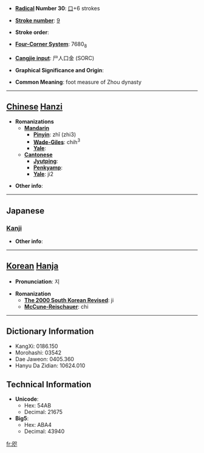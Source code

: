 * '''[[Wiktionary:Chinese radical index| Radical]] Number 30''': [[Wiktionary:Chinese radical index 口|口]]+6 strokes

* '''[[Wiktionary:Chinese total strokes index|Stroke number]]''': [[Wiktionary:Chinese total strokes index 9|9]]

* '''Stroke order''': 

* '''[[Wiktionary:Chinese four corner index|Four-Corner System]]''': 7680<sub>8</sub>

* '''[[Wiktionary:Chinese Cangjie index|Cangjie input]]''': 尸人口金 (SORC)

* '''Graphical Significance and Origin''': 

* '''Common Meaning''': foot measure of Zhou dynasty

----

== [[Chinese]] [[Hanzi]] ==

* '''Romanizations'''
** '''[[Mandarin]]'''
*** '''[[Pinyin]]''': zhǐ (zhi3)
*** '''[[Wade-Giles]]''': chih<sup>3</sup>
*** '''[[Yale]]''': 
** '''[[Cantonese]]'''
*** '''[[Jyutping]]''':
*** '''[[Penkyamp]]''': 
*** '''[[Yale]]''': ji2

* '''Other info''': 

----

==Japanese==
===[[Kanji]]===
{{kanji|on readings=[[し]] (shi)
|kun readings=[[た]] (ta)
}}

* '''Other info''':  

----

== [[Korean]] [[Hanja]] ==

* '''Pronunciation''': 지

* '''Romanization'''
** '''[[The 2000 South Korean Revised Romanization|The 2000 South Korean Revised]]''': ji
** '''[[McCune-Reischauer]]''': chi

----

== Dictionary Information ==

* KangXi: 0186.150
* Morohashi: 03542
* Dae Jaweon: 0405.360
* Hanyu Da Zidian: 10624.010

== Technical Information ==

* '''Unicode''':
** Hex: 54AB
** Decimal: 21675
* '''Big5''':
** Hex: ABA4
** Decimal: 43940

[[fr:咫]]